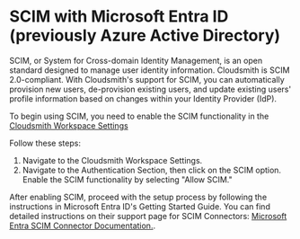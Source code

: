 
# SCIM with Microsoft Entra ID (previously Azure Active Directory)

SCIM, or System for Cross-domain Identity Management, is an open standard designed to manage user identity information. Cloudsmith is SCIM 2.0-compliant. With Cloudsmith's support for SCIM, you can automatically provision new users, de-provision existing users, and update existing users' profile information based on changes within your Identity Provider (IdP).

To begin using SCIM, you need to enable the SCIM functionality in the [Cloudsmith Workspace Settings](/workspaces/workspace-settings)

Follow these steps:

1. Navigate to the Cloudsmith Workspace Settings.
2. Navigate to the Authentication Section, then click on the SCIM option. Enable the SCIM functionality by selecting "Allow SCIM."

After enabling SCIM, proceed with the setup process by following the instructions in Microsoft Entra ID's Getting Started Guide. You can find detailed instructions on their support page for SCIM Connectors: [Microsoft Entra SCIM Connector Documentation.](https://learn.microsoft.com/en-us/entra/architecture/sync-scim).

<BlockImage src={img_scim_steps} alt=""></BlockImage>
